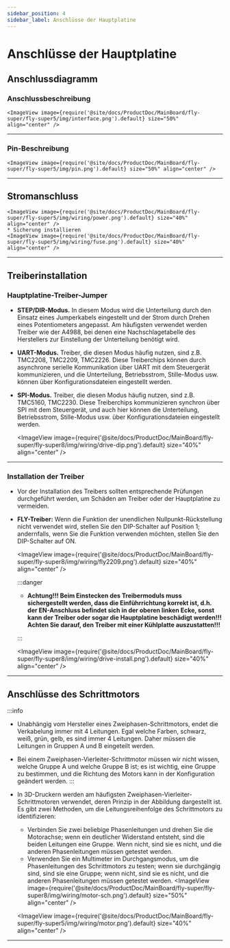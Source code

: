 ```yaml
---
sidebar_position: 4
sidebar_label: Anschlüsse der Hauptplatine
---
```




# Anschlüsse der Hauptplatine

## Anschlussdiagramm

### Anschlussbeschreibung

    <ImageView image={require('@site/docs/ProductDoc/MainBoard/fly-super/fly-super5/img/interface.png').default} size="50%" align="center" />

----

### Pin-Beschreibung

    <ImageView image={require('@site/docs/ProductDoc/MainBoard/fly-super/fly-super5/img/pin.png').default} size="50%" align="center" />

---

## Stromanschluss

    <ImageView image={require('@site/docs/ProductDoc/MainBoard/fly-super/fly-super5/img/wiring/power.png').default} size="40%" align="center" />
    * Sicherung installieren
    <ImageView image={require('@site/docs/ProductDoc/MainBoard/fly-super/fly-super5/img/wiring/fuse.png').default} size="40%" align="center" />

----

## Treiberinstallation

### Hauptplatine-Treiber-Jumper

* **STEP/DIR-Modus.** In diesem Modus wird die Unterteilung durch den Einsatz eines Jumperkabels eingestellt und der Strom durch Drehen eines Potentiometers angepasst. Am häufigsten verwendet werden Treiber wie der A4988, bei denen eine Nachschlagetabelle des Herstellers zur Einstellung der Unterteilung benötigt wird.
* **UART-Modus.** Treiber, die diesen Modus häufig nutzen, sind z.B. TMC2208, TMC2209, TMC2226. Diese Treiberchips können durch asynchrone serielle Kommunikation über UART mit dem Steuergerät kommunizieren, und die Unterteilung, Betriebsstrom, Stille-Modus usw. können über Konfigurationsdateien eingestellt werden.
* **SPI-Modus.** Treiber, die diesen Modus häufig nutzen, sind z.B. TMC5160, TMC2230. Diese Treiberchips kommunizieren synchron über SPI mit dem Steuergerät, und auch hier können die Unterteilung, Betriebsstrom, Stille-Modus usw. über Konfigurationsdateien eingestellt werden.

    <ImageView image={require('@site/docs/ProductDoc/MainBoard/fly-super/fly-super8/img/wiring/drive-dip.png').default} size="40%" align="center" />

----

### Installation der Treiber

* Vor der Installation des Treibers sollten entsprechende Prüfungen durchgeführt werden, um Schäden am Treiber oder der Hauptplatine zu vermeiden.
* **FLY-Treiber:** Wenn die Funktion der unendlichen Nullpunkt-Rückstellung nicht verwendet wird, stellen Sie den DIP-Schalter auf Position 1; andernfalls, wenn Sie die Funktion verwenden möchten, stellen Sie den DIP-Schalter auf ON.

    <ImageView image={require('@site/docs/ProductDoc/MainBoard/fly-super/fly-super8/img/wiring/fly2209.png').default} size="40%" align="center" />

    :::danger

    * **Achtung!!! Beim Einstecken des Treibermoduls muss sichergestellt werden, dass die Einführrichtung korrekt ist, d.h. der EN-Anschluss befindet sich in der oberen linken Ecke, sonst kann der Treiber oder sogar die Hauptplatine beschädigt werden!!! Achten Sie darauf, den Treiber mit einer Kühlplatte auszustatten!!!**

    :::

    <ImageView image={require('@site/docs/ProductDoc/MainBoard/fly-super/fly-super8/img/wiring/drive-install.png').default} size="40%" align="center" />


----

## Anschlüsse des Schrittmotors

:::info
* Unabhängig vom Hersteller eines Zweiphasen-Schrittmotors, endet die Verkabelung immer mit 4 Leitungen. Egal welche Farben, schwarz, weiß, grün, gelb, es sind immer 4 Leitungen. Daher müssen die Leitungen in Gruppen A und B eingeteilt werden.
* Bei einem Zweiphasen-Vierleiter-Schrittmotor müssen wir nicht wissen, welche Gruppe A und welche Gruppe B ist; es ist wichtig, eine Gruppe zu bestimmen, und die Richtung des Motors kann in der Konfiguration geändert werden.
:::

* In 3D-Druckern werden am häufigsten Zweiphasen-Vierleiter-Schrittmotoren verwendet, deren Prinzip in der Abbildung dargestellt ist. Es gibt zwei Methoden, um die Leitungsreihenfolge des Schrittmotors zu identifizieren:
    * Verbinden Sie zwei beliebige Phasenleitungen und drehen Sie die Motorachse; wenn ein deutlicher Widerstand entsteht, sind die beiden Leitungen eine Gruppe. Wenn nicht, sind sie es nicht, und die anderen Phasenleitungen müssen getestet werden.
    * Verwenden Sie ein Multimeter im Durchgangsmodus, um die Phasenleitungen des Schrittmotors zu testen; wenn sie durchgängig sind, sind sie eine Gruppe; wenn nicht, sind sie es nicht, und die anderen Phasenleitungen müssen getestet werden.
    <ImageView image={require('@site/docs/ProductDoc/MainBoard/fly-super/fly-super8/img/wiring/motor-sch.png').default} size="50%" align="center" />

    <ImageView image={require('@site/docs/ProductDoc/MainBoard/fly-super/fly-super5/img/wiring/motor.png').default} size="40%" align="center" />

----